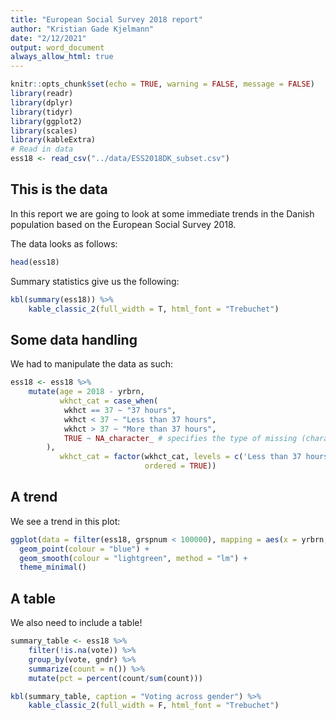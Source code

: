 ```yaml
---
title: "European Social Survey 2018 report"
author: "Kristian Gade Kjelmann"
date: "2/12/2021"
output: word_document
always_allow_html: true
---
```


```r
knitr::opts_chunk$set(echo = TRUE, warning = FALSE, message = FALSE)
library(readr)
library(dplyr)
library(tidyr)
library(ggplot2)
library(scales)
library(kableExtra)
# Read in data
ess18 <- read_csv("../data/ESS2018DK_subset.csv")


```

## This is the data

In this report we are going to look at some immediate trends in the Danish population based on the European Social Survey 2018.

The data looks as follows:

```r
head(ess18)
```

Summary statistics give us the following:

```r
kbl(summary(ess18)) %>%
    kable_classic_2(full_width = T, html_font = "Trebuchet")
```


## Some data handling

We had to manipulate the data as such:

```r
ess18 <- ess18 %>%
    mutate(age = 2018 - yrbrn,
           wkhct_cat = case_when(
            wkhct == 37 ~ "37 hours",
            wkhct < 37 ~ "Less than 37 hours",
            wkhct > 37 ~ "More than 37 hours",
            TRUE ~ NA_character_ # specifies the type of missing (character missing)
        ),
           wkhct_cat = factor(wkhct_cat, levels = c('Less than 37 hours', '37 hours', 'More than 37 hours'), 
                              ordered = TRUE))
```

## A trend

We see a trend in this plot:

```r
ggplot(data = filter(ess18, grspnum < 100000), mapping = aes(x = yrbrn, y = grspnum)) +
  geom_point(colour = "blue") +
  geom_smooth(colour = "lightgreen", method = "lm") + 
  theme_minimal()
```

## A table

We also need to include a table!

```r
summary_table <- ess18 %>%
    filter(!is.na(vote)) %>%
    group_by(vote, gndr) %>%
    summarize(count = n()) %>%
    mutate(pct = percent(count/sum(count)))

kbl(summary_table, caption = "Voting across gender") %>%
    kable_classic_2(full_width = F, html_font = "Trebuchet")
```
